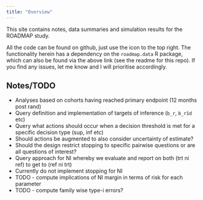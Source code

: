 ```yaml
---
title: "Overview"
---
```


This site contains notes, data summaries and simulation results for the ROADMAP study.

All the code can be found on github, just use the icon to the top right.
The functionality herein has a dependency on the `roadmap.data` R package, which can also be found via the above link (see the readme for this repo).
If you find any issues, let me know and I will prioritise accordingly.

## Notes/TODO

+ Analyses based on cohorts having reached primary endpoint (12 months post rand)
+ Query definition and implementation of targets of inference (`b_r`, `b_r1d` etc)
+ Query what actions should occur when a decision threshold is met for a specific decision type (sup, inf etc)
+ Should actions be augmented to also consider uncertainty of estimate?
+ Should the design restrict stopping to specific pairwise questions or are all questions of interest?
+ Query approach for NI whereby we evaluate and report on both (trt ni ref) to get to (ref ni trt)
+ Currently do not implement stopping for NI
+ TODO - compute implications of NI margin in terms of risk for each parameter
+ TODO - compute family wise type-i errors?



